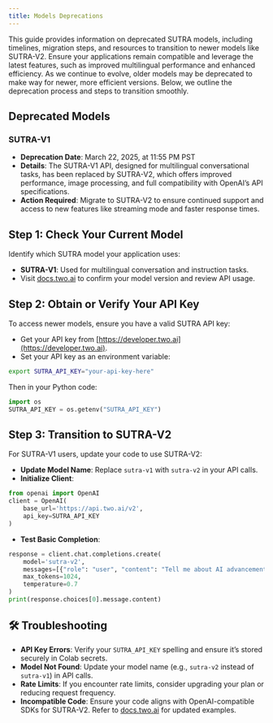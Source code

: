 ```yaml
---
title: Models Deprecations
---
```


This guide provides information on deprecated SUTRA models, including timelines, migration steps, and resources to transition to newer models like SUTRA-V2. Ensure your applications remain compatible and leverage the latest features, such as improved multilingual performance and enhanced efficiency. As we continue to evolve, older models may be deprecated to make way for newer, more efficient versions. Below, we outline the deprecation process and steps to transition smoothly.


## Deprecated Models

### SUTRA-V1

- **Deprecation Date**: March 22, 2025, at 11:55 PM PST
- **Details**: The SUTRA-V1 API, designed for multilingual conversational tasks, has been replaced by SUTRA-V2, which offers improved performance, image processing, and full compatibility with OpenAI’s API specifications.[](https://www.two.ai/blog/sutra-v2-is-here)
- **Action Required**: Migrate to SUTRA-V2 to ensure continued support and access to new features like streaming mode and faster response times.


##  Step 1: Check Your Current Model

Identify which SUTRA model your application uses:

- **SUTRA-V1**: Used for multilingual conversation and instruction tasks.
- Visit [docs.two.ai](https://docs.two.ai) to confirm your model version and review API usage.

## Step 2: Obtain or Verify Your API Key

To access newer models, ensure you have a valid SUTRA API key:

- Get your API key from [https://developer.two.ai](https://developer.two.ai).
- Set your API key as an environment variable:

```bash
export SUTRA_API_KEY="your-api-key-here"
```

Then in your Python code:

```python
import os
SUTRA_API_KEY = os.getenv("SUTRA_API_KEY")
```

## Step 3: Transition to SUTRA-V2

For SUTRA-V1 users, update your code to use SUTRA-V2:

- **Update Model Name**: Replace `sutra-v1` with `sutra-v2` in your API calls.
- **Initialize Client**:

```python
from openai import OpenAI
client = OpenAI(
    base_url='https://api.two.ai/v2',
    api_key=SUTRA_API_KEY
)
```

- **Test Basic Completion**:

```python
response = client.chat.completions.create(
    model='sutra-v2',
    messages=[{"role": "user", "content": "Tell me about AI advancements in 3 sentences."}],
    max_tokens=1024,
    temperature=0.7
)
print(response.choices[0].message.content)
```

## 🛠 Troubleshooting

- **API Key Errors**: Verify your `SUTRA_API_KEY` spelling and ensure it’s stored securely in Colab secrets.
- **Model Not Found**: Update your model name (e.g., `sutra-v2` instead of `sutra-v1`) in API calls.
- **Rate Limits**: If you encounter rate limits, consider upgrading your plan or reducing request frequency.
- **Incompatible Code**: Ensure your code aligns with OpenAI-compatible SDKs for SUTRA-V2. Refer to [docs.two.ai](https://docs.two.ai) for updated examples.

